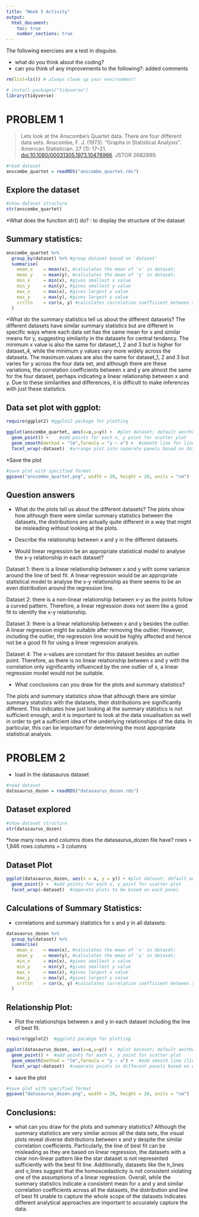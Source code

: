 ```yaml
---
title: "Week 5 Activity"
output:
  html_document:
    toc: true
    number_sections: true
---
```


The following exercises are a test in disguise.

-   what do you think about the coding?
-   can you think of any improvements to the following?: added comments

```r
rm(list=ls()) # always clean up your environment! 
```

```r
# install.packages("tidyverse")
library(tidyverse)
```

# PROBLEM 1

> Lets look at the Anscombe’s Quartet data. There are four different data sets. Anscombe, F. J. (1973). "Graphs in Statistical Analysis". American Statistician. 27 (1): 17–21. <doi:10.1080/00031305.1973.10478966>. JSTOR 2682899.

```r
#read dataset
anscombe_quartet = readRDS("anscombe_quartet.rds")
```

## Explore the dataset

```r
#show dataset structure
str(anscombe_quartet)
```

\*What does the function str() do? : to display the structure of the dataset

## Summary statistics:

```r
anscombe_quartet %>% 
  group_by(dataset) %>% #group dataset based on 'dataset'
  summarise(
    mean_x    = mean(x), #calculates the mean of 'x' in dataset;
    mean_y    = mean(y), #calculates the mean of 'y' in dataset;
    min_x     = min(x), #gives smallest x value
    min_y     = min(y), #gives smallest y value
    max_x     = max(x), #gives largest x value
    max_y     = max(y), #gives largest y value
    crrltn    = cor(x, y) #calculates correlation coefficient between x and y
  )
```

\*What do the summary statistics tell us about the different datasets? The different datasets have similar summary statistics but are different in specific ways where each data set has the same mean for x and similar means for y, suggesting similarity in the datasets for central tendancy. The minimum x value is also the same for dataset_1, 2 and 3 but is higher for dataset_4, while the minimum y values vary more widely across the datasets. The maximum values are also the same for dataset_1, 2 and 3 but varies for y across the four data set, and although there are these variations, the correlation coefficients between x and y are almost the same for the four dataset, perhaps indicating a linear relationship between x and y. Due to these similarities and differences, it is difficult to make inferences with just these statistics.

## Data set plot with ggplot:

```r
require(ggplot2) #ggplot2 package for plotting

ggplot(anscombe_quartet, aes(x=x,y=y)) +  #plot dataset; default aesthetic mapping for x and y variables
  geom_point() +    #add points for each x, y point for scatter plot
  geom_smooth(method = "lm",formula = "y ~ x") +  #smooth line for linear model line of best fit
  facet_wrap(~dataset)  #arrange plot into seperate panels based on dataset
```

\*Save the plot

```r
#save plot with specified format
ggsave("anscombe_quartet.png", width = 20, height = 20, units = "cm")
```

## Question answers

-   What do the plots tell us about the different datasets? The plots show how although there were similar summary statistics between the datasets, the distributions are actually quite different in a way that might be misleading without looking at the plots.

-   Describe the relationship between x and y in the different datasets.

-   Would linear regression be an appropriate statistical model to analyse the x-y relationship in each dataset?

Dataset 1: there is a linear relationship between x and y with some variance around the line of best fit. A linear regression would be an appropriate statistical model to analyse the x-y relationship as there seems to be an even distribution around the regression line.

Dataset 2: there is a non-linear relationship between x-y as the points follow a curved pattern. Therefore, a linear regression does not seem like a good fit to identify the x-y relationship.

Dataset 3: there is a linear relationship between x and y besides the outlier. A linear regression might be suitable after removing the outlier. However, including the outlier, the regression line would be highly affected and hence not be a good fit for using a linear regression analysis.

Dataset 4: The x-values are constant for this dataset besides an outlier point. Therefore, as there is no linear relationship between x and y with the correlation only significantly influenced by the one outlier of x, a linear regression model would not be suitable.

-   What conclusions can you draw for the plots and summary statistics?

The plots and summary statistics show that although there are similar summary statistics with the datasets, their distributions are significantly different. This indicates how just looking at the summary statistics is not sufficient enough, and it is important to look at the data visualisation as well in order to get a sufficient idea of the underlying relationships of the data. In particular, this can be important for determining the most appropriate statistical analysis.

# PROBLEM 2

-   load in the datasaurus dataset

```r
#read dataset
datasaurus_dozen = readRDS("datasaurus_dozen.rds")
```

## Dataset explored

```r
#show dataset structure
str(datasaurus_dozen)
```

\*how many rows and columns does the datasaurus_dozen file have? rows = 1,846 rows columns = 3 columns

## Dataset Plot

```r
ggplot(datasaurus_dozen, aes(x = x, y = y)) + #plot dataset; default aesthetic mapping for x and y variables
  geom_point() +  #add points for each x, y point for scatter plot
  facet_wrap(~dataset)  #seperate plots to be based on each panel
```

## Calculations of Summary Statistics:

-   correlations and summary statistics for x and y in all datasets:

```r
datasaurus_dozen %>% 
  group_by(dataset) %>% 
  summarise(
    mean_x    = mean(x), #calculates the mean of 'x' in dataset;
    mean_y    = mean(y), #calculates the mean of 'y' in dataset;
    min_x     = min(x), #gives smallest x value
    min_y     = min(y), #gives smallest y value
    max_x     = max(x), #gives largest x value
    max_y     = max(y), #gives largest y value
    crrltn    = cor(x, y) #calculates correlation coefficient between x and y
  )
```

## Relationship Plot:

-   Plot the relationships between x and y in each dataset including the line of best fit.

```r
require(ggplot2)  #ggplot2 pacakge for plotting

ggplot(datasaurus_dozen, aes(x=x,y=y)) +  #plot dataset; default aesthetic mapping for x and y variables
  geom_point() +  #add points for each x, y point for scatter plot
  geom_smooth(method = "lm",formula = "y ~ x") +  #add smooth line (linear model) to fit the data
  facet_wrap(~dataset)  #seperate points in different panels based on dataset
```

-   save the plot

```r
#save plot with specified format
ggsave("datasaurus_dozen.png", width = 20, height = 20, units = "cm")
```

## Conclusions:

-   what can you draw for the plots and summary statistics? Although the summary statistics are very similar across all the data sets, the visual plots reveal diverse distributions between x and y despite the similar correlation coefficients. Particularly, the line of best fit can be misleading as they are based on linear regression, the datasets with a clear non-linear pattern like the star dataset is not represented sufficiently with the best fit line. Additionally, datasets like the h_lines and v_lines suggest that the homoscedasticity is not consistent violating one of the assumptions of a linear regression. Overall, while the summary statistics indicate a consistent mean for x and y and similar correlation coefficients across all the datasets, the distribution and line of best fit unable to capture the whole scope of the datasets indicates different analytical approaches are important to accurately capture the data.
